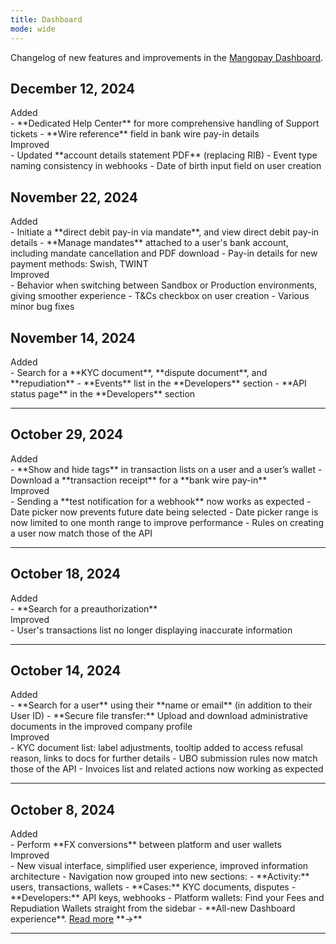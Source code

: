 ```yaml
---
title: Dashboard
mode: wide
---
```


Changelog of new features and improvements in the <a href="https://hub.mangopay.com/" target="_blank">Mangopay Dashboard</a>. 

## December 12, 2024 

<div class="pill pill-green">Added</div> 
- **Dedicated Help Center** for more comprehensive handling of Support tickets
- **Wire reference** field in bank wire pay-in details

<div class="pill pill-blue">Improved</div> 
- Updated **account details statement PDF** (replacing RIB)
- Event type naming consistency in webhooks
- Date of birth input field on user creation

## November 22, 2024 

<div class="pill pill-green">Added</div>
- Initiate a **direct debit pay-in via mandate**, and view direct debit pay-in details
- **Manage mandates** attached to a user's bank account, including mandate cancellation and PDF download
- Pay-in details for new payment methods: Swish, TWINT

<div class="pill pill-blue">Improved</div>
- Behavior when switching between Sandbox or Production environments, giving smoother experience
- T&Cs checkbox on user creation
- Various minor bug fixes

## November 14, 2024

<div class="pill pill-green">Added</div> 
- Search for a **KYC document**, **dispute document**, and **repudiation**
- **Events** list in the **Developers** section
- **API status page** in the **Developers** section

---

## October 29, 2024

<div class="pill pill-green">Added</div> 
- **Show and hide tags** in transaction lists on a user and a user’s wallet
- Download a **transaction receipt** for a **bank wire pay-in**

<div class="pill pill-blue">Improved</div> 
- Sending a **test notification for a webhook** now works as expected
- Date picker now prevents future date being selected
- Date picker range is now limited to one month range to improve performance
- Rules on creating a user now match those of the API

---

## October 18, 2024

<div class="pill pill-green">Added</div> 
- **Search for a preauthorization**

<div class="pill pill-blue">Improved</div> 
- User's transactions list no longer displaying inaccurate information

---

## October 14, 2024

<div class="pill pill-green">Added</div> 
- **Search for a user** using their **name or email** (in addition to their User ID)
- **Secure file transfer:** Upload and download administrative documents in the improved company profile

<div class="pill pill-blue">Improved</div> 
- KYC document list: label adjustments, tooltip added to access refusal reason, links to docs for further details
- UBO submission rules now match those of the API
- Invoices list and related actions now working as expected

---

## October 8, 2024

<div class="pill pill-green">Added</div> 
- Perform **FX conversions** between platform and user wallets

<div class="pill pill-blue">Improved</div>
- New visual interface, simplified user experience, improved information architecture
- Navigation now grouped into new sections: 
  - **Activity:** users, transactions, wallets
  - **Cases:** KYC documents, disputes
  - **Developers:** API keys, webhooks
- Platform wallets: Find your Fees and Repudiation Wallets straight from the sidebar
- **All-new Dashboard experience**. <a href="/release-notes/dashboard/2024-10-08">Read more</a> **&rarr;**

---